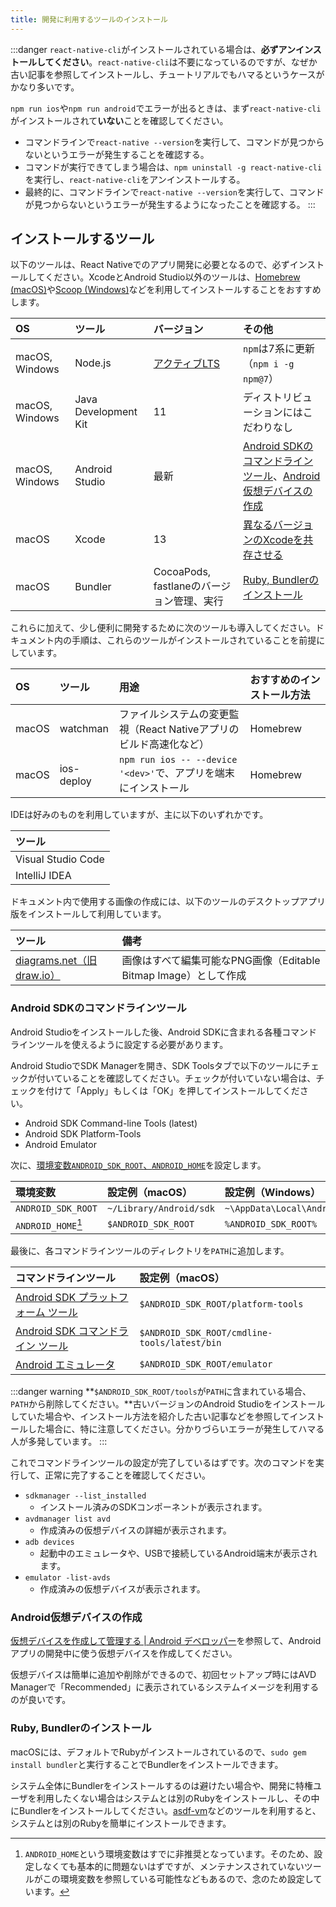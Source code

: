 ```yaml
---
title: 開発に利用するツールのインストール
---
```


:::danger
`react-native-cli`がインストールされている場合は、**必ずアンインストールしてください**。`react-native-cli`は不要になっているのですが、なぜか古い記事を参照してインストールし、チュートリアルでもハマるというケースがかなり多いです。

`npm run ios`や`npm run android`でエラーが出るときは、まず`react-native-cli`がインストールされて**いない**ことを確認してください。

* コマンドラインで`react-native --version`を実行して、コマンドが見つからないというエラーが発生することを確認する。
* コマンドが実行できてしまう場合は、`npm uninstall -g react-native-cli`を実行し、`react-native-cli`をアンインストールする。
* 最終的に、コマンドラインで`react-native --version`を実行して、コマンドが見つからないというエラーが発生するようになったことを確認する。
:::

## インストールするツール

以下のツールは、React Nativeでのアプリ開発に必要となるので、必ずインストールしてください。XcodeとAndroid Studio以外のツールは、[Homebrew (macOS)](https://brew.sh/)や[Scoop (Windows)](https://scoop.sh/)などを利用してインストールすることをおすすめします。

| OS             | ツール                | バージョン                                             | その他                                                                                                              |
|:---------------|:---------------------|:-----------------------------------------------------|:--------------------------------------------------------------------------------------------------------------------|
| macOS, Windows | Node.js              | [アクティブLTS](https://nodejs.org/ja/about/releases/) | `npm`は7系に更新（`npm i -g npm@7`）                                                                                  |
| macOS, Windows | Java Development Kit | 11                                                   | ディストリビューションにはこだわりなし                                                                                    |
| macOS, Windows | Android Studio       | 最新                                                  | [Android SDKのコマンドラインツール](#android-sdkのコマンドラインツール)、[Android仮想デバイスの作成](#android仮想デバイスの作成) |
| macOS          | Xcode                | 13                                                   | [異なるバージョンのXcodeを共存させる](90.use-multiple-version-xcode.mdx)                                                 |
| macOS          | Bundler              | CocoaPods, fastlaneのバージョン管理、実行                | [Ruby, Bundlerのインストール](#ruby-bundlerのインストール)                                                              |

これらに加えて、少し便利に開発するために次のツールも導入してください。ドキュメント内の手順は、これらのツールがインストールされていることを前提にしています。

| OS    | ツール      | 用途                                                        | おすすめのインストール方法                                |
|:------|:-----------|:-----------------------------------------------------------|:------------------------------------------------------|
| macOS | watchman   | ファイルシステムの変更監視（React Nativeアプリのビルド高速化など）  | Homebrew                                              |
| macOS | ios-deploy | `npm run ios -- --device '<dev>'`で、アプリを端末にインストール | Homebrew                                              |

IDEは好みのものを利用していますが、主に以下のいずれかです。

| ツール              |
|:-------------------|
| Visual Studio Code |
| IntelliJ IDEA      |

ドキュメント内で使用する画像の作成には、以下のツールのデスクトップアプリ版をインストールして利用しています。

| ツール                                                 | 備考                                                       |
|:------------------------------------------------------|:----------------------------------------------------------|
| [diagrams.net（旧draw.io）](https://www.diagrams.net/) | 画像はすべて編集可能なPNG画像（Editable Bitmap Image）として作成 |

### Android SDKのコマンドラインツール

Android Studioをインストールした後、Android SDKに含まれる各種コマンドラインツールを使えるように設定する必要があります。

Android StudioでSDK Managerを開き、SDK Toolsタブで以下のツールにチェックが付いていることを確認してください。チェックが付いていない場合は、チェックを付けて「Apply」もしくは「OK」を押してインストールしてください。

* Android SDK Command-line Tools (latest)
* Android SDK Platform-Tools
* Android Emulator

次に、[環境変数`ANDROID_SDK_ROOT`、`ANDROID_HOME`](https://developer.android.com/studio/command-line/variables)を設定します。

| 環境変数            | 設定例（macOS）           | 設定例（Windows）               |
|:-------------------|:------------------------|:------------------------------|
| `ANDROID_SDK_ROOT` | `~/Library/Android/sdk` | `~\AppData\Local\Android\Sdk` |
| `ANDROID_HOME`[^1] | `$ANDROID_SDK_ROOT`     | `%ANDROID_SDK_ROOT%`          |

[^1]: `ANDROID_HOME`という環境変数はすでに非推奨となっています。そのため、設定しなくても基本的に問題ないはずですが、メンテナンスされていないツールがこの環境変数を参照している可能性などもあるので、念のため設定しています。

最後に、各コマンドラインツールのディレクトリを`PATH`に追加します。

| コマンドラインツール                                                                                    | 設定例（macOS）                                |
|:----------------------------------------------------------------------------------------------------|:----------------------------------------------|
| [Android SDK プラットフォーム ツール](https://developer.android.com/studio/command-line#tools-platform) | `$ANDROID_SDK_ROOT/platform-tools`            |
| [Android SDK コマンドライン ツール](https://developer.android.com/studio/command-line#tools-sdk)        | `$ANDROID_SDK_ROOT/cmdline-tools/latest/bin` |
| [Android エミュレータ](https://developer.android.com/studio/command-line#tools-emulator)              | `$ANDROID_SDK_ROOT/emulator`                  |

:::danger warning
**`$ANDROID_SDK_ROOT/tools`が`PATH`に含まれている場合、`PATH`から削除してください。**古いバージョンのAndroid Studioをインストールしていた場合や、インストール方法を紹介した古い記事などを参照してインストールした場合に、特に注意してください。分かりづらいエラーが発生してハマる人が多発しています。
:::

これでコマンドラインツールの設定が完了しているはずです。次のコマンドを実行して、正常に完了することを確認してください。

* `sdkmanager --list_installed`
  * インストール済みのSDKコンポーネントが表示されます。
* `avdmanager list avd`
  * 作成済みの仮想デバイスの詳細が表示されます。
* `adb devices`
  * 起動中のエミュレータや、USBで接続しているAndroid端末が表示されます。
* `emulator -list-avds`
  * 作成済みの仮想デバイスが表示されます。

### Android仮想デバイスの作成

[仮想デバイスを作成して管理する \| Android デベロッパー](https://developer.android.com/studio/run/managing-avds#createavd)を参照して、Androidアプリの開発中に使う仮想デバイスを作成してください。

仮想デバイスは簡単に追加や削除ができるので、初回セットアップ時にはAVD Managerで「Recommended」に表示されているシステムイメージを利用するのが良いです。

### Ruby, Bundlerのインストール

macOSには、デフォルトでRubyがインストールされているので、`sudo gem install bundler`と実行することでBundlerをインストールできます。

システム全体にBundlerをインストールするのは避けたい場合や、開発に特権ユーザを利用したくない場合はシステムとは別のRubyをインストールし、その中にBundlerをインストールしてください。[asdf-vm](https://asdf-vm.com/)などのツールを利用すると、システムとは別のRubyを簡単にインストールできます。
